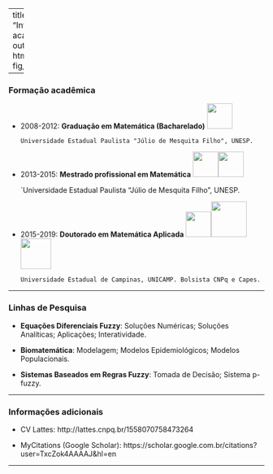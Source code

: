 ---
title: "Informações acadêmicas"
output:
  html_document:
    fig_width: 1

---- 

### **Formação acadêmica**


- 2008-2012: **Graduação em Matemática (Bacharelado)** ![](imagens/logounicamp.jpg){width=50px} 
     
     `Universidade Estadual Paulista "Júlio de Mesquita Filho", UNESP.`  

- 2013-2015: **Mestrado profissional em Matemática** ![](imagens/logounicamp.jpg){width=50px}![](imagens/logocapes.png){width=50px}  
    
    `Universidade Estadual Paulista "Júlio de Mesquita Filho", UNESP. 

- 2015-2019: **Doutorado em Matemática Aplicada** ![](imagens/logounicamp.jpg){width=50px}![](imagens/logouconn2.jpg){width=70px}![](imagens/logofapesp.png){width=60px}  

    `Universidade Estadual de Campinas, UNICAMP. Bolsista CNPq e Capes.`


----

### **Linhas de Pesquisa**

- **Equações Diferenciais Fuzzy**:  Soluções Numéricas; Soluções Analíticas; Aplicações; Interatividade.
    
- **Biomatemática**: Modelagem; Modelos Epidemiológicos; Modelos Populacionais.

- **Sistemas Baseados em Regras Fuzzy**: Tomada de Decisão; Sistema p-fuzzy.

----

### **Informações adicionais**

- CV Lattes: http://lattes.cnpq.br/1558070758473264

- MyCitations (Google Scholar): https://scholar.google.com.br/citations?user=TxcZok4AAAAJ&hl=en

----

